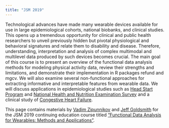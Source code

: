 ---
title: "JSM 2019"
---

Technological advances have made many wearable devices available for use in large epidemiological cohorts, national biobanks, and clinical studies. This opens up a tremendous opportunity for clinical and public health researchers to unveil previously hidden but pivotal physiological and behavioral signatures and relate them to disability and disease. Therefore, understanding, interpretation and analysis of complex multimodal and multilevel data produced by such devices becomes crucial. The main goal of this course is to present an overview of the functional data analysis methods for modeling physical activity data, review their strengths and limitations, and demonstrate their implementation in R packages refund and mgcv. We will also examine several non-functional approaches for extracting informative and interpretable features from wearable data. We will discuss applications in epidemiological studies such as [Head Start Program](https://journals.lww.com/acsm-msse/fulltext/2016/09000/New_Insights_into_Activity_Patterns_in_Children,.11.aspx) and [National Health and Nutrition Examination Survey](https://link.springer.com/article/10.1007/s12561-018-09229-9) and a clinical study of [Congestive Heart Failure](https://www.tandfonline.com/doi/full/10.1080/01621459.2018.1482750).

This page contains materials by [Vadim Zipunnikov](http://www.biostat.jhsph.edu/~vzipunni/) and [Jeff Goldsmith](http://jeffgoldsmith.com) for the JSM 2019 continuing education course titled ["Functional Data Analysis for Wearables: Methods and Applications"](https://ww2.amstat.org/meetings/jsm/2019/onlineprogram/ActivityDetails.cfm?SessionID=218199).
